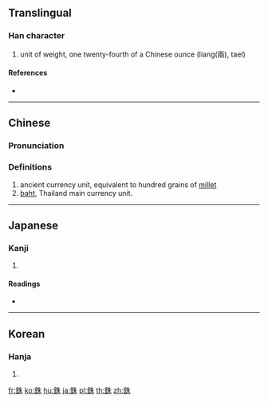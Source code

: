 {{character info/new}}
{{also|铢}}
==Translingual==

===Han character===
{{Han char|rn=167|rad=金|as=06|sn=14|four=85190|canj=CHJD}}

# unit of weight, one twenty-fourth of a Chinese ounce (liang(兩), tael)

====References====
* {{Han ref|kx=1305.050|dkj=40383|dj=1807.150|hdz=64197.060|uh=9296|ud=37526|bh=BBCB|bd=48075}}

----

==Chinese==
{{zh-forms}}

===Pronunciation===
{{zh-pron
|m=zhū
|c=zyu1
|mn=qz,xm,zz:chu
|w=
|mc=y
|oc=y
|cat=n
}}

===Definitions===
{{zh-hanzi}}

# ancient currency unit, equivalent to hundred grains of [[millet]]
# [[baht]], Thailand main currency unit.

----

==Japanese==

===Kanji===
{{ja-kanji|grade=|rs=金06}}

# {{defn|lang=ja|sort=金06}}

====Readings====
* {{ja-readings|on=[[しゅ]] (shu), [[じゅ]] (ju)|kun=[[にぶい]] (nibui)|nanori=}}

----

==Korean==

===Hanja===
{{ko-hanja|hangeul=수|eumhun=|rv=su|mr=su|y=swu}}

# {{defn|lang=ko|sort=金06}}

[[fr:銖]]
[[ko:銖]]
[[hu:銖]]
[[ja:銖]]
[[pl:銖]]
[[th:銖]]
[[zh:銖]]